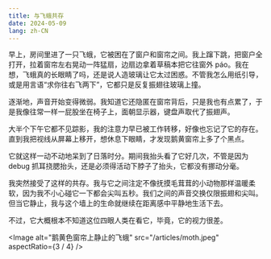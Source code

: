 ```yaml
---
title: 与飞蛾共存
date: 2024-05-09
lang: zh-CN
---
```


早上，房间里进了一只飞蛾，它被困在了窗户和窗帘之间。我上蹿下跳，把窗户全打开，拉着窗帘左右晃动一阵猛扇，边扇边拿着草稿本把它往窗外 páo。我在想，飞蛾真的长眼睛了吗，还是说人造玻璃让它太过困惑。不管我怎么用纸引导，或是用言语“求你往右飞两下”，它都只是反复振翅往玻璃上撞。

逐渐地，声音开始变得微弱。我知道它还隐匿在窗帘背后，只是我也有点累了，于是我像往常一样一屁股坐在椅子上，面朝显示器，键盘声取代了振翅声。

大半个下午它都不见踪影，我的注意力早已被工作转移，好像也忘记了它的存在。直到我把视线从屏幕上移开，想休息下眼睛，才发现鹅黄窗帘上多了个黑点。

它就这样一动不动地呆到了日落时分。期间我抬头看了它好几次，不管是因为 debug 抓耳挠腮抬头，还是必须得活动下脖子了抬头，它都没有挪动分毫。

我突然接受了这样的共存。我与它之间注定不像抚摸毛茸茸的小动物那样温暖柔软，因为我不小心碰它一下都会尖叫五秒。我们之间的声音交换仅限振翅和尖叫。但当它静止，我与这个墙上的生命就继续在距离感中平静地生活下去。

不过，它大概根本不知道这位四眼人类在看它，毕竟，它的视力很差。

<Image
  alt="鹅黄色窗帘上静止的飞蛾"
  src="/articles/moth.jpeg"
  aspectRatio={3 / 4}
/>